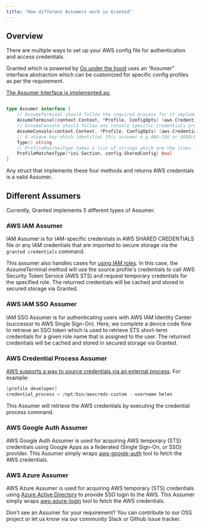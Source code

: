```yaml
---
title: "How different Assumers work in Granted"
---
```


## Overview

There are multiple ways to set up your AWS config file for authentication and access credentials.

Granted which is powered by [Go under the hood](https://github.com/common-fate/granted) uses an “Assumer” interface abstraction which can be customized for specific config profiles as per the requirement.

[The Assumer Interface is implemented as:](https://github.com/common-fate/granted/blob/main/pkg/cfaws/assumers.go)

```go

type Assumer interface {
	// AssumeTerminal should follow the required process for it implementation and return aws credentials ready to be exported to the terminal environment
	AssumeTerminal(context.Context, *Profile, ConfigOpts) (aws.Credentials, error)
	// AssumeConsole should follow any console specific credentials processes, this may be the same as AssumeTerminal under the hood
	AssumeConsole(context.Context, *Profile, ConfigOpts) (aws.Credentials, error)
	// A unique key which identifies this assumer e.g AWS-SSO or GOOGLE-AWS-AUTH
	Type() string
	// ProfileMatchesType takes a list of strings which are the lines in an aws config profile and returns true if this profile is the assumers type
	ProfileMatchesType(*ini.Section, config.SharedConfig) bool
}

```

Any struct that implements these four methods and returns AWS credentials is a valid Assumer.

## Different Assumers

Currently, Granted implements 5 different types of Assumer.

### AWS IAM Assumer

IAM Assumer is for IAM-specific credentials in AWS SHARED CREDENTIALS file or any IAM credentials that are imported to secure storage via the `granted credentials` command.

This assumer also handles cases for [using IAM roles](https://docs.aws.amazon.com/cli/latest/userguide/cli-configure-role.html). In this case, the AssumeTerminal method will use the source profile's credentials to call AWS Security Token Service (AWS STS) and request temporary credentials for the specified role. The returned credentials will be cached and stored in secured storage via Granted.

### AWS IAM SSO Assumer

IAM SSO Assumer is for authenticating users with AWS IAM Identity Center (successor to AWS Single Sign-On). Here, we complete a device code flow to retrieve an SSO token which is used to retrieve STS short-term credentials for a given role name that is assigned to the user. The returned credentials will be cached and stored in secured storage via Granted.

### AWS Credential Process Assumer

[AWS supports a way to source credentials via an external process](https://docs.aws.amazon.com/cli/latest/userguide/cli-configure-sourcing-external.html). For example:

```go
[profile developer]
credential_process = /opt/bin/awscreds-custom --username helen
```

This Assumer will retrieve the AWS credentials by executing the credential process command.

### AWS Google Auth Assumer

AWS Google Auth Assumer is used for acquiring AWS temporary (STS) credentials using Google Apps as a federated (Single Sign-On, or SSO) provider. This Assumer simply wraps [aws-google-auth](https://github.com/cevoaustralia/aws-google-auth) tool to fetch the AWS credentials.

### AWS Azure Assumer

AWS Azure Assumer is used for acquiring AWS temporary (STS) credentials using [Azure Active Directory](https://azure.microsoft.com/) to provide SSO login to the AWS. This Assumer simply wraps [aws-azure-login](https://github.com/aws-azure-login/aws-azure-login) tool to fetch the AWS credentials.

Don't see an Assumer for your requirement? You can contribute to our OSS project or let us know via our community Slack or Github issue tracker.
